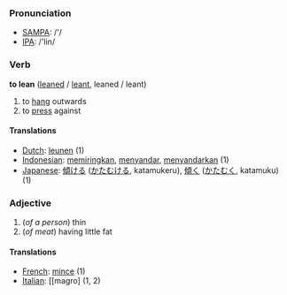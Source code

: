 === Pronunciation ===
*[[w:SAMPA|SAMPA]]: /'/
*[[w:IPA|IPA]]: /'lin/

=== Verb ===

'''to lean''' ([[leaned]] / [[leant]], leaned / leant)

# to [[hang]] outwards
# to [[press]] against

==== Translations ====
*[[Dutch]]: [[leunen]] (1)
*[[Indonesian]]: [[miring|memiringkan]], [[sandar|menyandar]], [[sandar|menyandarkan]] (1)
*[[Japanese]]: [[傾ける]] ([[かたむける]], katamukeru), [[傾く]] ([[かたむく]], katamuku) (1)

=== Adjective ===

#(''of a person'') thin
#(''of meat'') having little fat

==== Translations ====
*[[French]]: [[mince]] (1)
*[[Italian]]: [[magro] (1, 2)
